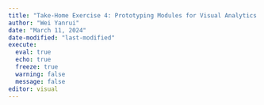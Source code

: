 ```yaml
---
title: "Take-Home Exercise 4: Prototyping Modules for Visual Analytics Shiny Application Project"
author: "Wei Yanrui"
date: "March 11, 2024"
date-modified: "last-modified"
execute: 
  eval: true
  echo: true
  freeze: true
  warning: false
  message: false
editor: visual
---
```

